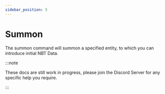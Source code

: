 ```yaml
---
sidebar_position: 5
---
```


# Summon

The summon command will summon a specified entity, to which you can introduce initial NBT Data.

:::note

These docs are still work in progress, please join the <Link to="https://discord.gg/6GeGaGjs97">Discord Server</Link> for any specific help you require.

:::